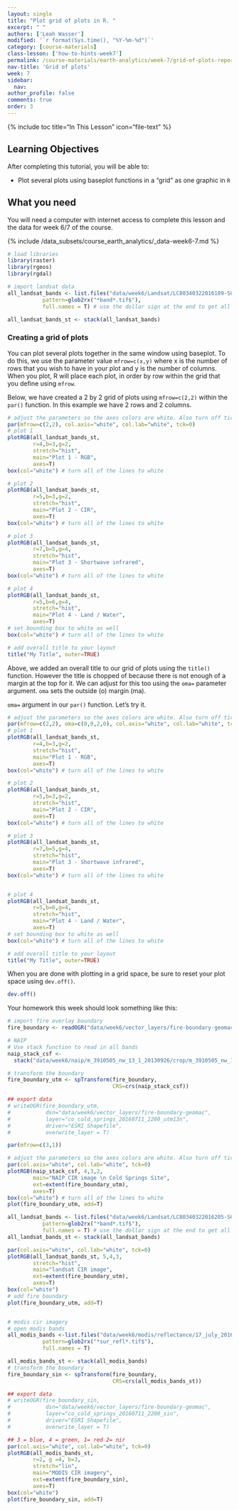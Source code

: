 ```yaml
---
layout: single
title: "Plot grid of plots in R. "
excerpt: " "
authors: ['Leah Wasser']
modified: '`r format(Sys.time(), "%Y-%m-%d")`'
category: [course-materials]
class-lesson: ['how-to-hints-week7']
permalink: /course-materials/earth-analytics/week-7/grid-of-plots-report/
nav-title: 'Grid of plots'
week: 7
sidebar:
  nav:
author_profile: false
comments: true
order: 3
---
```


{% include toc title="In This Lesson" icon="file-text" %}

<div class='notice--success' markdown="1">

## <i class="fa fa-graduation-cap" aria-hidden="true"></i> Learning Objectives

After completing this tutorial, you will be able to:

* Plot several plots using baseplot functions in a "grid" as one graphic in `R` 

## <i class="fa fa-check-square-o fa-2" aria-hidden="true"></i> What you need

You will need a computer with internet access to complete this lesson and the
data for week 6/7 of the course.

{% include /data_subsets/course_earth_analytics/_data-week6-7.md %}
</div>


```r
# load libraries
library(raster)
library(rgeos)
library(rgdal)
```


```r
# import landsat data
all_landsat_bands <- list.files("data/week6/Landsat/LC80340322016189-SC20170128091153/crop",
           pattern=glob2rx("*band*.tif$"),
           full.names = T) # use the dollar sign at the end to get all files that END WITH

all_landsat_bands_st <- stack(all_landsat_bands)
```

### Creating a grid of plots

You can plot several plots together in the same window using baseplot. To do
this, we use the parameter value `mfrow=c(x,y)` where x is the number of rows
that you wish to have in your plot and y is the number of columns. When you plot,
R will place each plot, in order by row within the grid that you define using
`mfrow`.

Below, we have created a 2 by 2 grid of plots using `mfrow=c(2,2)` within
the `par()` function. In this example we have 2 rows and 2 columns.


```r
# adjust the parameters so the axes colors are white. Also turn off tick marks.
par(mfrow=c(2,2), col.axis="white", col.lab="white", tck=0)
# plot 1
plotRGB(all_landsat_bands_st,
        r=4,b=3,g=2,
        stretch="hist",
        main="Plot 1 - RGB",
        axes=T)
box(col="white") # turn all of the lines to white

# plot 2
plotRGB(all_landsat_bands_st,
        r=5,b=3,g=2,
        stretch="hist",
        main="Plot 2 - CIR",
        axes=T)
box(col="white") # turn all of the lines to white

# plot 3
plotRGB(all_landsat_bands_st,
        r=7,b=5,g=4,
        stretch="hist",
        main="Plot 3 - Shortwave infrared",
        axes=T)
box(col="white") # turn all of the lines to white

# plot 4
plotRGB(all_landsat_bands_st,
        r=5,b=6,g=4,
        stretch="hist",
        main="Plot 4 - Land / Water",
        axes=T)
# set bounding box to white as well
box(col="white") # turn all of the lines to white

# add overall title to your layout
title("My Title", outer=TRUE)
```

Above, we added an overall title to our grid of plots using the `title()` function.
However the title is chopped of because there is not enough of a margin at the
top for it. We can adjust for this too using the `oma=` parameter argument. `oma`
sets the outside (o) margin (ma).

`oma=` argument in our `par()` function. Let's try it.


```r
# adjust the parameters so the axes colors are white. Also turn off tick marks.
par(mfrow=c(2,2), oma=c(0,0,2,0), col.axis="white", col.lab="white", tck=0)
# plot 1
plotRGB(all_landsat_bands_st,
        r=4,b=3,g=2,
        stretch="hist",
        main="Plot 1 - RGB",
        axes=T)
box(col="white") # turn all of the lines to white

# plot 2
plotRGB(all_landsat_bands_st,
        r=5,b=3,g=2,
        stretch="hist",
        main="Plot 2 - CIR",
        axes=T)
box(col="white") # turn all of the lines to white

# plot 3
plotRGB(all_landsat_bands_st,
        r=7,b=5,g=4,
        stretch="hist",
        main="Plot 3 - Shortwave infrared",
        axes=T)
box(col="white") # turn all of the lines to white


# plot 4
plotRGB(all_landsat_bands_st,
        r=5,b=6,g=4,
        stretch="hist",
        main="Plot 4 - Land / Water",
        axes=T)
# set bounding box to white as well
box(col="white") # turn all of the lines to white

# add overall title to your layout
title("My Title", outer=TRUE)
```

When you are done with plotting in a grid space, be sure to reset your plot space
using `dev.off()`.


```r
dev.off()
```

Your homework this week should look something like this:

```r
# import fire overlay boundary
fire_boundary <- readOGR("data/week6/vector_layers/fire-boundary-geomac/co_cold_springs_20160711_2200_dd83.shp")
```


```r
# NAIP
# Use stack function to read in all bands
naip_stack_csf <-
  stack("data/week6/naip/m_3910505_nw_13_1_20130926/crop/m_3910505_nw_13_1_20130926_crop.tif")

# transform the boundary
fire_boundary_utm <- spTransform(fire_boundary,
                                 CRS=crs(naip_stack_csf))

## export data
# writeOGR(fire_boundary_utm,
#           dsn="data/week6/vector_layers/fire-boundary-geomac",
#           layer="co_cold_springs_20160711_2200_utm13n",
#           driver="ESRI Shapefile",
#           overwrite_layer = T)

par(mfrow=c(3,1))

# adjust the parameters so the axes colors are white. Also turn off tick marks.
par(col.axis="white", col.lab="white", tck=0)
plotRGB(naip_stack_csf, 4,3,2,
        main="NAIP CIR image \n Cold Springs Site",
        ext=extent(fire_boundary_utm),
        axes=T)
box(col="white") # turn all of the lines to white
plot(fire_boundary_utm, add=T)

all_landsat_bands <- list.files("data/week6/Landsat/LC80340322016205-SC20170127160728/crop",
           pattern=glob2rx("*band*.tif$"),
           full.names = T) # use the dollar sign at the end to get all files that END WITH
all_landsat_bands_st <- stack(all_landsat_bands)

par(col.axis="white", col.lab="white", tck=0)
plotRGB(all_landsat_bands_st, 5,4,3,
        stretch="hist",
        main="landsat CIR image",
        ext=extent(fire_boundary_utm),
        axes=T)
box(col="white")
# add fire boundary
plot(fire_boundary_utm, add=T)


# modis cir imagery
# open modis bands
all_modis_bands <-list.files("data/week6/modis/reflectance/17_july_2016/crop",
           pattern=glob2rx("*sur_refl*.tif$"),
           full.names = T)

all_modis_bands_st <- stack(all_modis_bands)
# transform the boundary
fire_boundary_sin <- spTransform(fire_boundary,
                                 CRS=crs(all_modis_bands_st))

## export data
# writeOGR(fire_boundary_sin,
#           dsn="data/week6/vector_layers/fire-boundary-geomac",
#           layer="co_cold_springs_20160711_2200_sin",
#           driver="ESRI Shapefile",
#           overwrite_layer = T)

## 3 = blue, 4 = green, 1= red 2= nir
par(col.axis="white", col.lab="white", tck=0)
plotRGB(all_modis_bands_st,
        r=2, g =4, b=3,
        stretch="lin",
        main="MODIS CIR imagery",
        ext=extent(fire_boundary_sin),
        axes=T)
box(col="white")
plot(fire_boundary_sin, add=T)
```
